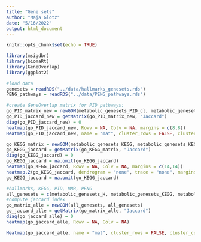 ```yaml
---
title: "Gene sets"
author: "Maja Glotz"
date: "5/16/2022"
output: html_document
---
```


```r
knitr::opts_chunk$set(echo = TRUE)
```

```r
library(msigdbr)
library(biomaRt)
library(GeneOverlap)
library(ggplot2)
```

```r
#load data
genesets = readRDS("../data/hallmarks_genesets.rds")
PENG_pathways = readRDS("../data/PENG_pathways.rds")
```

```r
#create GeneOverlap matrix for PID pathways:
go_PID_matrix_new = newGOM(metabolic_genesets_PID_cl, metabolic_genesets_PID_cl)
go_PID_jaccard_new = getMatrix(go_PID_matrix_new, "Jaccard")
diag(go_PID_jaccard_new) = 0
heatmap(go_PID_jaccard_new, Rowv = NA, Colv = NA, margins = c(8,8))
Heatmap(go_PID_jaccard_new, name = "mat", cluster_rows = FALSE, cluster_columns = FALSE, column_names_gp = gpar(fontsize = 5), row_names_gp = gpar(fontsize = 5))
```

```r
go_KEGG_matrix = newGOM(metabolic_genesets_KEGG, metabolic_genesets_KEGG)
go_KEGG_jaccard = getMatrix(go_KEGG_matrix, "Jaccard")
diag(go_KEGG_jaccard) = 0
go_KEGG_jaccard = na.omit(go_KEGG_jaccard)
heatmap(go_KEGG_jaccard, Rowv = NA, Colv = NA, margins = c(14,14))
heatmap.2(go_KEGG_jaccard, dendrogram = "none", trace = "none", margins = c(11,11))
go_KEGG_jaccard = na.omit(go_KEGG_jaccard)
```

```r
#hallmarks, KEGG, PID, MMR, PENG
all_genesets = c(metabolic_genesets_H, metabolic_genesets_KEGG, metabolic_genesets_PID_cl, MMR, PENG_pathways)
#compute jaccard index
go_matrix_alle = newGOM(all_genesets, all_genesets)
go_jaccard_alle = getMatrix(go_matrix_alle, "Jaccard")
diag(go_jaccard_alle) = 0
heatmap(go_jaccard_alle, Rowv = NA, Colv = NA)

Heatmap(go_jaccard_alle, name = "mat", cluster_rows = FALSE, cluster_columns = FALSE, column_names_gp = gpar(fontsize = 2), row_names_gp = gpar(fontsize = 2))
```

